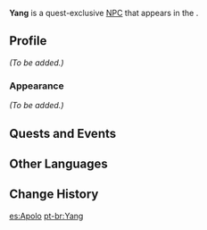 {{Meta
<!-- Remove this template after adding the missing info -->
|missing_NPC_profile  = yes
}}
{{About|the Archon Quest-exclusive NPC|the event-exclusive NPC|Yang (Unreconciled Stars)}}
{{Character Infobox
|type             = Quest NPC
|image            = NPC Yang.png
|region           = Liyue
|location         = Liyue
|affiliation      = Millelith
|title            = Millelith
}}
'''Yang''' is a quest-exclusive [[NPC]] that appears in the {{Quest|The Floating Palace}}.
<!--
==Location==
<gallery>
NPC Location Yang.png|Yang's location
NPC Location Yang Context.png|Additional context
</gallery>
-->
==Profile==
<!-- detailed story/lore information goes here -->
''(To be added.)''

===Appearance===
''(To be added.)''

==Quests and Events==
{{Quests and Events}}

==Other Languages==
{{Other Languages|default_hidden = 1
|en      = Yang
|zhs     = 阿阳
|zhs_rm  = Ā Yáng
|zht     = 阿陽
|zht_rm  = Ā Yáng
|ja      = 阿陽
|ja_rm   = A You{{Assumed}}
|ko      = 단양
|es      = Apolo
|fr      = Yang
|ru      = Ян
|th      = Yang
|vi      = Yang
|de      = Yang
|id      = Yang
|pt      = Yang
|tr      = Yang
|it      = Yang
}}

==Change History==
{{Change History|1.1}}
<!--
==References==
{{Reflist}}-->

[[es:Apolo]]
[[pt-br:Yang]]